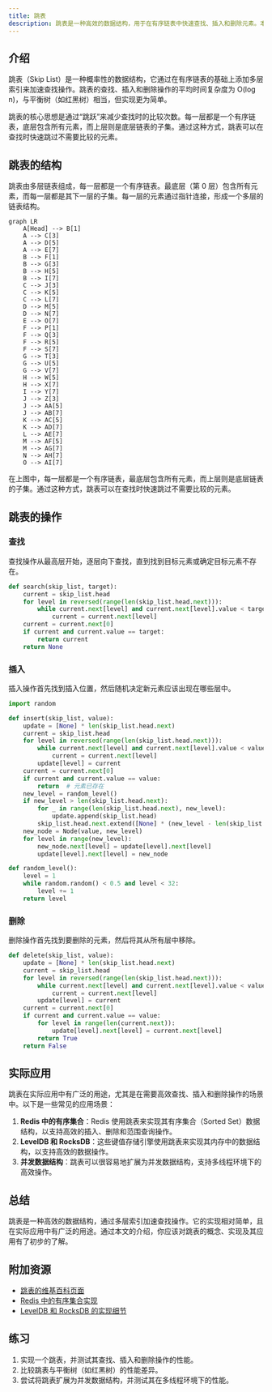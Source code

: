 ```yaml
---
title: 跳表
description: 跳表是一种高效的数据结构，用于在有序链表中快速查找、插入和删除元素。本文将详细介绍跳表的概念、实现及其应用场景。
---
```


## 介绍

跳表（Skip List）是一种概率性的数据结构，它通过在有序链表的基础上添加多层索引来加速查找操作。跳表的查找、插入和删除操作的平均时间复杂度为 O(log n)，与平衡树（如红黑树）相当，但实现更为简单。

跳表的核心思想是通过“跳跃”来减少查找时的比较次数。每一层都是一个有序链表，底层包含所有元素，而上层则是底层链表的子集。通过这种方式，跳表可以在查找时快速跳过不需要比较的元素。

## 跳表的结构

跳表由多层链表组成，每一层都是一个有序链表。最底层（第 0 层）包含所有元素，而每一层都是其下一层的子集。每一层的元素通过指针连接，形成一个多层的链表结构。

```mermaid
graph LR
    A[Head] --> B[1]
    A --> C[3]
    A --> D[5]
    A --> E[7]
    B --> F[1]
    B --> G[3]
    B --> H[5]
    B --> I[7]
    C --> J[3]
    C --> K[5]
    C --> L[7]
    D --> M[5]
    D --> N[7]
    E --> O[7]
    F --> P[1]
    F --> Q[3]
    F --> R[5]
    F --> S[7]
    G --> T[3]
    G --> U[5]
    G --> V[7]
    H --> W[5]
    H --> X[7]
    I --> Y[7]
    J --> Z[3]
    J --> AA[5]
    J --> AB[7]
    K --> AC[5]
    K --> AD[7]
    L --> AE[7]
    M --> AF[5]
    M --> AG[7]
    N --> AH[7]
    O --> AI[7]
```

在上图中，每一层都是一个有序链表，最底层包含所有元素，而上层则是底层链表的子集。通过这种方式，跳表可以在查找时快速跳过不需要比较的元素。

## 跳表的操作

### 查找

查找操作从最高层开始，逐层向下查找，直到找到目标元素或确定目标元素不存在。

```python
def search(skip_list, target):
    current = skip_list.head
    for level in reversed(range(len(skip_list.head.next))):
        while current.next[level] and current.next[level].value < target:
            current = current.next[level]
    current = current.next[0]
    if current and current.value == target:
        return current
    return None
```

### 插入

插入操作首先找到插入位置，然后随机决定新元素应该出现在哪些层中。

```python
import random

def insert(skip_list, value):
    update = [None] * len(skip_list.head.next)
    current = skip_list.head
    for level in reversed(range(len(skip_list.head.next))):
        while current.next[level] and current.next[level].value < value:
            current = current.next[level]
        update[level] = current
    current = current.next[0]
    if current and current.value == value:
        return  # 元素已存在
    new_level = random_level()
    if new_level > len(skip_list.head.next):
        for _ in range(len(skip_list.head.next), new_level):
            update.append(skip_list.head)
        skip_list.head.next.extend([None] * (new_level - len(skip_list.head.next)))
    new_node = Node(value, new_level)
    for level in range(new_level):
        new_node.next[level] = update[level].next[level]
        update[level].next[level] = new_node

def random_level():
    level = 1
    while random.random() < 0.5 and level < 32:
        level += 1
    return level
```

### 删除

删除操作首先找到要删除的元素，然后将其从所有层中移除。

```python
def delete(skip_list, value):
    update = [None] * len(skip_list.head.next)
    current = skip_list.head
    for level in reversed(range(len(skip_list.head.next))):
        while current.next[level] and current.next[level].value < value:
            current = current.next[level]
        update[level] = current
    current = current.next[0]
    if current and current.value == value:
        for level in range(len(current.next)):
            update[level].next[level] = current.next[level]
        return True
    return False
```

## 实际应用

跳表在实际应用中有广泛的用途，尤其是在需要高效查找、插入和删除操作的场景中。以下是一些常见的应用场景：

1. **Redis 中的有序集合**：Redis 使用跳表来实现其有序集合（Sorted Set）数据结构，以支持高效的插入、删除和范围查询操作。
2. **LevelDB 和 RocksDB**：这些键值存储引擎使用跳表来实现其内存中的数据结构，以支持高效的数据操作。
3. **并发数据结构**：跳表可以很容易地扩展为并发数据结构，支持多线程环境下的高效操作。

## 总结

跳表是一种高效的数据结构，通过多层索引加速查找操作。它的实现相对简单，且在实际应用中有广泛的用途。通过本文的介绍，你应该对跳表的概念、实现及其应用有了初步的了解。

## 附加资源

- [跳表的维基百科页面](https://en.wikipedia.org/wiki/Skip_list)
- [Redis 中的有序集合实现](https://redis.io/topics/data-types#sorted-sets)
- [LevelDB 和 RocksDB 的实现细节](https://github.com/google/leveldb)

## 练习

1. 实现一个跳表，并测试其查找、插入和删除操作的性能。
2. 比较跳表与平衡树（如红黑树）的性能差异。
3. 尝试将跳表扩展为并发数据结构，并测试其在多线程环境下的性能。